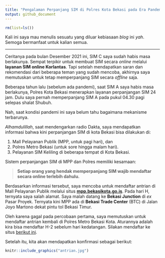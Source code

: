 ```yaml
---
title: "Pengalaman Perpanjang SIM di Polres Kota Bekasi pada Era Pandemi"
output: github_document
---
```


```r
rm(list=ls())
```

Kali ini saya mau menulis sesuatu yang diluar kebiasaan _blog_ ini _yah_. Semoga bermanfaat untuk kalian semua.

---

Ceritanya pada bulan Desember 2021 ini, SIM C saya sudah habis masa berlakunya. Sempat terpikir untuk membuat SIM secara _online_ melalui __layanan SIM online Korlantas__. Tapi setelah mendapatkan saran dan rekomendasi dari beberapa teman yang sudah mencoba, akhirnya saya memutuskan untuk tetap memperpanjang SIM secara _offline_ saja.

Beberapa tahun lalu (sebelum ada pandemi), saat SIM A saya habis masa berlakunya, Polres Kota Bekasi menerapkan layanan perpanjangan SIM 24 jam. Dulu saya pernah memperpanjang SIM A pada pukul 04.30 pagi selepas shalat Shubuh.

Nah, saat kondisi pandemi ini saya belum tahu bagaimana mekanisme terbarunya.

_Alhamdulillah_, saat mendengarkan radio Dakta, saya mendapatkan informasi bahwa kini perpanjangan SIM di kota Bekasi bisa dilakukan di:

1. Mall Pelayanan Publik (MPP, untuk pagi hari), dan
1. Polres Metro Bekasi (untuk sore hingga malam hari).
1. Pelayanan SIM Keliling di beberapa tempat di Kota Bekasi.

Sistem perpanjangan SIM di MPP dan Polres memiliki kesamaan:

> __Setiap orang yang hendak memperpanjang SIM wajib mendaftar secara online terlebih dahulu.__

Berdasarkan informasi tersebut, saya mencoba untuk mendaftar antrian di Mall Pelayanan Publik melalui situs [__mpp.bekasikota.go.is__](http://mpp.bekasikota.go.id). Pada hari H, ternyata saya salah alamat. Saya malah datang ke __Bekasi Junction__ di _ex_ Pasar Proyek. Ternyata kini MPP ada di __Bekasi Trade Center__ (BTC) di Jalan Joyo Martono dekat pintu tol Bekasi Timur.

Oleh karena gagal pada percobaan pertama, saya memutuskan untuk mendaftar antrian kembali di Polres Metro Bekasi Kota. Aturannya adalah kira bisa mendaftar H-2 sebelum hari kedatangan. Silakan mendaftar ke situs [berikut ini](https://antrian.polrestrobekasikota.com).

Setelah itu, kita akan mendapatkan konfirmasi sebagai berikut:

```r
knitr::include_graphics("antrian.jpg")
```


